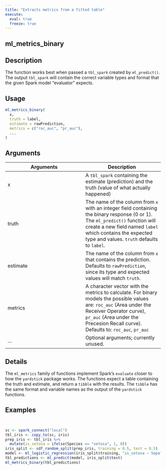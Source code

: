 ```yaml
---
title: "Extracts metrics from a fitted table"
execute:
  eval: true
  freeze: true
---
```


## ml_metrics_binary

## Description
The function works best when passed a `tbl_spark` created by `ml_predict()`. The output `tbl_spark` will contain the correct variable types and format that the given Spark model "evaluator" expects.


## Usage
```r
ml_metrics_binary(
  x,
  truth = label,
  estimate = rawPrediction,
  metrics = c("roc_auc", "pr_auc"),
  ...
)
```

## Arguments
|Arguments|Description|
|---|---|
| x | A `tbl_spark` containing the estimate (prediction) and the truth (value of what actually happened) |
| truth | The name of the column from `x` with an integer field containing the binary response (0 or 1). The `ml_predict()` function will create a new field named `label` which contains the expected type and values. `truth` defaults to `label`. |
| estimate | The name of the column from `x` that contains the prediction. Defaults to `rawPrediction`, since its type and expected values will match `truth`. |
| metrics | A character vector with the metrics to calculate. For binary models the possible values are: `roc_auc` (Area under the Receiver Operator curve), `pr_auc` (Area under the Precesion Recall curve).  Defaults to: `roc_auc`, `pr_auc` |
| ... | Optional arguments; currently unused. |

## Details
The `ml_metrics` family of functions implement Spark's `evaluate` closer to how the `yardstick` package works. The functions expect a table containing the truth and estimate, and return a `tibble` with the results. The `tibble` has the same format and variable names as the output of the `yardstick` functions.







## Examples
```r


sc <- spark_connect("local")
tbl_iris <- copy_to(sc, iris)
prep_iris <- tbl_iris %>%
  mutate(is_setosa = ifelse(Species == "setosa", 1, 0))
iris_split <- sdf_random_split(prep_iris, training = 0.5, test = 0.5)
model <- ml_logistic_regression(iris_split$training, "is_setosa ~ Sepal_Length")
tbl_predictions <- ml_predict(model, iris_split$test)
ml_metrics_binary(tbl_predictions)


```
